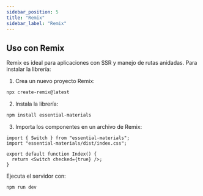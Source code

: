 ```yaml
---
sidebar_position: 5
title: "Remix"
sidebar_label: "Remix"
---
```


## Uso con Remix

Remix es ideal para aplicaciones con SSR y manejo de rutas anidadas. Para instalar la librería:

1. Crea un nuevo proyecto Remix:

```bash
npx create-remix@latest
```

2. Instala la librería:

```bash
npm install essential-materials
```

3. Importa los componentes en un archivo de Remix:

```tsx
import { Switch } from "essential-materials";
import "essential-materials/dist/index.css";

export default function Index() {
  return <Switch checked={true} />;
}
```

Ejecuta el servidor con:

```bash
npm run dev
```